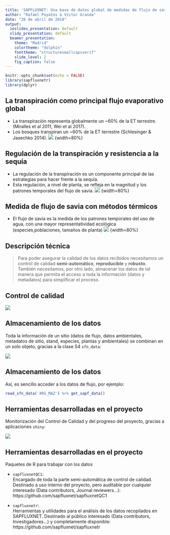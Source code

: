 ```yaml
---
title: 'SAPFLUXNET: Una base de datos global de medidas de flujo de savia'
author: "Rafael Poyatos & Víctor Granda"
date: "26 de abril de 2018"
output:
  ioslides_presentation: default
  slidy_presentation: default
  beamer_presentation:
    theme: "Madrid"
    colortheme: "dolphin"
    fonttheme: "structuresmallcapsserif"
    slide_level: 2
    fig_caption: false
---
```


```r
knitr::opts_chunk$set(echo = FALSE)
library(sapfluxnetr)
library(dplyr)
```


## La transpiración como principal flujo evaporativo global
- La transpiración representa globalmente un ~60% de la ET terrestre.
(Miralles et al 2011, Wei et al 2017).
- Los bosques transpiran un ~60% de la ET terrestre (Schlesinger & Jasechko 2014).
![](global_t_et2.png) {width=80%}


## Regulación de la transpiración y resistencia a la sequía

- La regulación de la transpiración es un componente principal de las 
estrategias para hacer frente a la sequía.
- Esta regulación, a nivel de planta, se refleja en la magnitud y 
los patrones temporales del flujo de savia.
![](plant_drought.png) {width=80%}

## Medida de flujo de savia con métodos térmicos

- El flujo de savia es la medida de los patrones temporales
del uso de agua, con una mayor representatividad ecológica 
(especies,poblaciones, tamaños de planta)
![](sf_methods.png) {width=80%}

## 

## Descripción técnica

> Para poder asegurar la calidad de los datos recibidos necesitamos un control
  de calidad **semi-automático**, **reproducible** y **robusto**. También
  necesitamos, por otro lado, almacenar los datos de tal manera que permita el
  acceso a toda la información (datos y metadatos) para simplificar el proceso.


## Control de calidad

![](qc_summary.svg)

## Almacenamiento de los datos

Toda la información de un sitio (datos de flujo, datos ambientales, metadatos
de sitio, stand, especies, plantas y ambientales) se combinan en un solo
objeto, gracias a la clase S4 `sfn_data`:

![](schematics.svg.png)

## Almacenamiento de los datos

Así, es sencillo acceder a los datos de flujo, por ejemplo:

```r
read_sfn_data('ARG_MAZ') %>% get_sapf_data()
```

## Herramientas desarrolladas en el proyecto

Monitorización del Control de Calidad y del progreso del proyecto, gracias
a aplicaciones `shiny`:

![](tools_shiny.png)

## Herramientas desarrolladas en el proyecto

Paquetes de R para trabajar con los datos

- `sapfluxnetQC1`:  
  Encargado de toda la parte semi-automática de control de
  calidad. Destinado a uso interno del proyecto, pero auditable por cualquier
  interesado (Data contributors, Journal reviewers...):  
  https://github.com/sapfluxnet/sapfluxnetQC1

- `sapfluxnetr`:  
  Herramientas y utilidades para el análisis de los datos
  recopilados en SAPFLUXNET. Destinado al público interesado (Data contributors,
  Investigadores...) y completamente disponible:  
  https://github.com/sapfluxnet/sapfluxnetr
